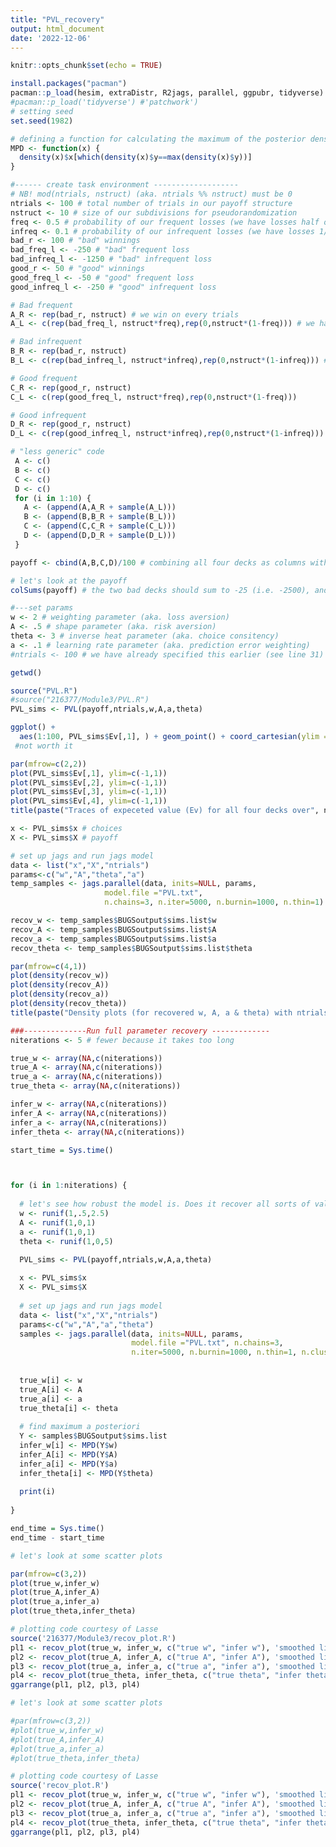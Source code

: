 ```yaml
---
title: "PVL_recovery"
output: html_document
date: '2022-12-06'
---
```


```r
knitr::opts_chunk$set(echo = TRUE)
```

```r
install.packages("pacman")
pacman::p_load(hesim, extraDistr, R2jags, parallel, ggpubr, tidyverse)
#pacman::p_load('tidyverse') #'patchwork')
# setting seed
set.seed(1982)
```


```r
# defining a function for calculating the maximum of the posterior density (not exactly the same as the mode)
MPD <- function(x) {
  density(x)$x[which(density(x)$y==max(density(x)$y))]
}
```


```r
#------ create task environment -------------------
# NB! mod(ntrials, nstruct) (aka. ntrials %% nstruct) must be 0
ntrials <- 100 # total number of trials in our payoff structure
nstruct <- 10 # size of our subdivisions for pseudorandomization
freq <- 0.5 # probability of our frequent losses (we have losses half of the time)
infreq <- 0.1 # probability of our infrequent losses (we have losses 1/10th of the time)
bad_r <- 100 # "bad" winnings
bad_freq_l <- -250 # "bad" frequent loss
bad_infreq_l <- -1250 # "bad" infrequent loss
good_r <- 50 # "good" winnings
good_freq_l <- -50 # "good" frequent loss
good_infreq_l <- -250 # "good" infrequent loss

# Bad frequent
A_R <- rep(bad_r, nstruct) # we win on every trials
A_L <- c(rep(bad_freq_l, nstruct*freq),rep(0,nstruct*(1-freq))) # we have losses half of the time

# Bad infrequent
B_R <- rep(bad_r, nstruct)
B_L <- c(rep(bad_infreq_l, nstruct*infreq),rep(0,nstruct*(1-infreq))) # we have losses 1/10th of the time

# Good frequent
C_R <- rep(good_r, nstruct)
C_L <- c(rep(good_freq_l, nstruct*freq),rep(0,nstruct*(1-freq)))

# Good infrequent
D_R <- rep(good_r, nstruct)
D_L <- c(rep(good_infreq_l, nstruct*infreq),rep(0,nstruct*(1-infreq)))

# "less generic" code
 A <- c()
 B <- c()
 C <- c()
 D <- c()
 for (i in 1:10) {
   A <- (append(A,A_R + sample(A_L)))
   B <- (append(B,B_R + sample(B_L)))
   C <- (append(C,C_R + sample(C_L)))
   D <- (append(D,D_R + sample(D_L)))
 }

payoff <- cbind(A,B,C,D)/100 # combining all four decks as columns with each 100 trials - dividing our payoffs by 100 to make the numbers a bit easier to work with

# let's look at the payoff
colSums(payoff) # the two bad decks should sum to -25 (i.e. -2500), and the two good ones to 25 (i.e. 2500)
```

```r
#---set params
w <- 2 # weighting parameter (aka. loss aversion)
A <- .5 # shape parameter (aka. risk aversion)
theta <- 3 # inverse heat parameter (aka. choice consitency)
a <- .1 # learning rate parameter (aka. prediction error weighting)
#ntrials <- 100 # we have already specified this earlier (see line 31)

getwd()

source("PVL.R")
#source("216377/Module3/PVL.R")
PVL_sims <- PVL(payoff,ntrials,w,A,a,theta)

```



```r

ggplot() + 
  aes(1:100, PVL_sims$Ev[,1], ) + geom_point() + coord_cartesian(ylim = c(-1,1))
 #not worth it
```


```r
par(mfrow=c(2,2))
plot(PVL_sims$Ev[,1], ylim=c(-1,1))
plot(PVL_sims$Ev[,2], ylim=c(-1,1))
plot(PVL_sims$Ev[,3], ylim=c(-1,1))
plot(PVL_sims$Ev[,4], ylim=c(-1,1))
title(paste("Traces of expeceted value (Ev) for all four decks over", ntrials, "trials"), line = -1, outer = TRUE)

```

```r

x <- PVL_sims$x # choices
X <- PVL_sims$X # payoff

# set up jags and run jags model
data <- list("x","X","ntrials") 
params<-c("w","A","theta","a")
temp_samples <- jags.parallel(data, inits=NULL, params,
                     model.file ="PVL.txt",
                     n.chains=3, n.iter=5000, n.burnin=1000, n.thin=1)

recov_w <- temp_samples$BUGSoutput$sims.list$w
recov_A <- temp_samples$BUGSoutput$sims.list$A
recov_a <- temp_samples$BUGSoutput$sims.list$a
recov_theta <- temp_samples$BUGSoutput$sims.list$theta

par(mfrow=c(4,1))
plot(density(recov_w))
plot(density(recov_A))
plot(density(recov_a))
plot(density(recov_theta))
title(paste("Density plots (for recovered w, A, a & theta) with ntrials =", ntrials), line = -1, outer = TRUE)
```

```r
###--------------Run full parameter recovery -------------
niterations <- 5 # fewer because it takes too long

true_w <- array(NA,c(niterations))
true_A <- array(NA,c(niterations))
true_a <- array(NA,c(niterations))
true_theta <- array(NA,c(niterations))

infer_w <- array(NA,c(niterations))
infer_A <- array(NA,c(niterations))
infer_a <- array(NA,c(niterations))
infer_theta <- array(NA,c(niterations))

start_time = Sys.time()



for (i in 1:niterations) {
  
  # let's see how robust the model is. Does it recover all sorts of values?
  w <- runif(1,.5,2.5)
  A <- runif(1,0,1)
  a <- runif(1,0,1)
  theta <- runif(1,0,5) 

  PVL_sims <- PVL(payoff,ntrials,w,A,a,theta)
  
  x <- PVL_sims$x
  X <- PVL_sims$X
  
  # set up jags and run jags model
  data <- list("x","X","ntrials") 
  params<-c("w","A","a","theta")
  samples <- jags.parallel(data, inits=NULL, params,
                           model.file ="PVL.txt", n.chains=3, 
                           n.iter=5000, n.burnin=1000, n.thin=1, n.cluster=64)
  
  
  true_w[i] <- w
  true_A[i] <- A
  true_a[i] <- a
  true_theta[i] <- theta
  
  # find maximum a posteriori
  Y <- samples$BUGSoutput$sims.list
  infer_w[i] <- MPD(Y$w)
  infer_A[i] <- MPD(Y$A)
  infer_a[i] <- MPD(Y$a)
  infer_theta[i] <- MPD(Y$theta)
  
  print(i)
  
}

end_time = Sys.time()
end_time - start_time

# let's look at some scatter plots

par(mfrow=c(3,2))
plot(true_w,infer_w)
plot(true_A,infer_A)
plot(true_a,infer_a)
plot(true_theta,infer_theta)

# plotting code courtesy of Lasse
source('216377/Module3/recov_plot.R')
pl1 <- recov_plot(true_w, infer_w, c("true w", "infer w"), 'smoothed linear fit')
pl2 <- recov_plot(true_A, infer_A, c("true A", "infer A"), 'smoothed linear fit')
pl3 <- recov_plot(true_a, infer_a, c("true a", "infer a"), 'smoothed linear fit')
pl4 <- recov_plot(true_theta, infer_theta, c("true theta", "infer theta"), 'smoothed linear fit')
ggarrange(pl1, pl2, pl3, pl4)

```

```r
# let's look at some scatter plots

#par(mfrow=c(3,2))
#plot(true_w,infer_w)
#plot(true_A,infer_A)
#plot(true_a,infer_a)
#plot(true_theta,infer_theta)

# plotting code courtesy of Lasse
source('recov_plot.R')
pl1 <- recov_plot(true_w, infer_w, c("true w", "infer w"), 'smoothed linear fit')
pl2 <- recov_plot(true_A, infer_A, c("true A", "infer A"), 'smoothed linear fit')
pl3 <- recov_plot(true_a, infer_a, c("true a", "infer a"), 'smoothed linear fit')
pl4 <- recov_plot(true_theta, infer_theta, c("true theta", "infer theta"), 'smoothed linear fit')
ggarrange(pl1, pl2, pl3, pl4)
```

